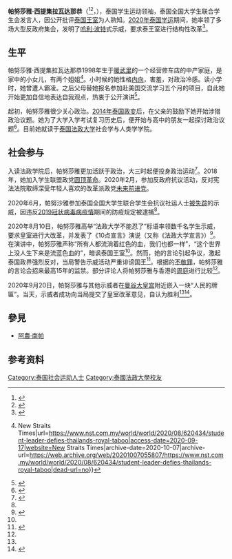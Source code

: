 {{Infobox person
| name               = 帕努莎雅·西提集拉瓦达那恭
| image              = รุ้ง_ปนัสยา_Rung_Panusaya_15_Sep_2020.jpg
| caption            = 
| native_name        = ปนัสยา สิทธิจิรวัฒนกุล
| native_name_lang   = th
| birth_name         = 
| birth_date         = {{Birth date and age|1998|9|15}}
| birth_place        = {{THA}}[[暖武里府|暖武里府]][[暖武里|暖武里]]
| death_date         = 
| death_place        = 
| nationality        = {{THA}}
| alma_mater         = [[泰国法政大学|泰国法政大学]]
| occupation         = 学运领袖、大学生
| known_for          = [[2020年泰国示威|2020年泰国学运]]
| party              = 
| children           = 
| relatives          = 
| nickname           = Rung, Roong
}}

'''帕努莎雅·西提集拉瓦达那恭'''（{{lang-th|ปนัสยา สิทธิจิรวัฒนกุล}}<ref>{{Cite web|last=News|first=Zoro|date=2020-09-20|title=Thousands gather in Bangkok demanding reforms, Zoro News|url=https://zoronews.info/2020/09/20/thousands-gather-in-bangkok-demanding-reforms/|access-date=2020-09-20|website=Zoro News|language=en-GB|archive-date=2020-11-27|archive-url=https://web.archive.org/web/20201127060309/https://zoronews.info/2020/09/20/thousands-gather-in-bangkok-demanding-reforms/|dead-url=no}}</ref><ref name=":3">{{Cite web|last=CNN|first=Helen Regan|title=Thai protesters declare 'victory' in monarchy reform rallies, after delivering their demands to authorities|url=https://www.cnn.com/2020/09/19/asia/thailand-monarchy-protests-intl-hnk/index.html|access-date=2020-09-20|website=CNN|archive-date=2020-11-13|archive-url=https://web.archive.org/web/20201113154702/https://www.cnn.com/2020/09/19/asia/thailand-monarchy-protests-intl-hnk/index.html|dead-url=no}}</ref>，{{bd|1998年|9月25日||}}），泰国学生运动领袖，泰国全国大学生联合学生会发言人，因公开批评[[泰国王室|泰国王室]]为人熟知。[[2020年泰国示威|2020年泰国学运]]期间，她率领了多场大型反政府集会，发明了[[哈利·波特|哈利·波特]]式示威，要求泰王室进行结构性改革<ref>{{Cite web|title=Mit Harry Potter gegen Militär und König|url=https://jungle.world/artikel/2020/35/mit-harry-potter-gegen-militaer-und-koenig|access-date=2020-09-17|website=jungle.world|language=de|archive-date=2020-10-07|archive-url=https://web.archive.org/web/20201007002230/https://jungle.world/artikel/2020/35/mit-harry-potter-gegen-militaer-und-koenig|dead-url=no}}</ref>。

== 生平 ==
帕努莎雅·西提集拉瓦达那恭1998年生于[[暖武里|暖武里]]的一个经营修车店的中产家庭，是家中的小女儿，有两个姐姐<ref>{{Cite news|last=AFP|date=2020-08-29|title=Student leader defies Thailand's royal taboo {{!}} New Straits Times|url=https://www.nst.com.my/world/world/2020/08/620434/student-leader-defies-thailands-royal-taboo|access-date=2020-09-17|website=New Straits Times|archive-date=2020-10-07|archive-url=https://web.archive.org/web/20201007055807/https://www.nst.com.my/world/world/2020/08/620434/student-leader-defies-thailands-royal-taboo|dead-url=no}}</ref>。小时候的她性格[[外向性与内向性|内向]]，害羞，对政治冷感。读小学时，她曾遭人霸凌。之后父母替她报名参加赴美国交流学习五个月的项目，自此她开始更加自信地表达自我观点，热衷于公开演讲<ref name=":0">{{Cite news|date=2020-09-17|title=The student daring to challenge Thailand's monarchy|language=en-GB|work=BBC News|url=https://www.bbc.com/news/world-asia-54182002|access-date=2020-09-17|archive-date=2020-09-26|archive-url=https://web.archive.org/web/20200926145549/https://www.bbc.com/news/world-asia-54182002|dead-url=no}}</ref>。

起初，帕努莎雅很少关心政治。[[2014年泰国政变|2014年泰国政变]]后，在父亲的鼓励下她开始涉猎政治议题。她为了大学入学考试复习{{tsl|en|Politics of Thailand|泰国政治}}历史后，便开始与高中的朋友一起探讨政治议题<ref name=":1">{{Cite news |title=Three activists who break Thailand's deepest taboo |work=The Jakarta Post |url=https://www.thejakartapost.com/seasia/2020/08/21/three-activists-who-break-thailands-deepest-taboo.html |access-date=2020-09-17 |language=en |archive-date=2020-09-23 |archive-url=https://web.archive.org/web/20200923205057/https://www.thejakartapost.com/seasia/2020/08/21/three-activists-who-break-thailands-deepest-taboo.html |dead-url=no }}</ref>。目前她就读于[[泰国法政大学|泰国法政大学]]社会学与人类学学院。

== 社会参与 ==
入读法政学院后，帕努莎雅更加活跃于政治，大三时起便投身政治运动<ref name=":2">{{Cite news |title=Thai protest icon is 'prepared' to cross kingdom's forbidden line |url=https://asia.nikkei.com/Editor-s-Picks/Interview/Thai-protest-icon-is-prepared-to-cross-kingdom-s-forbidden-line |access-date=2020-09-17 |work=Nikkei Asian Review |language=en-GB |archive-date=2020-09-19 |archive-url=https://web.archive.org/web/20200919040720/https://asia.nikkei.com/Editor-s-Picks/Interview/Thai-protest-icon-is-prepared-to-cross-kingdom-s-forbidden-line |dead-url=no }}</ref>。2018年，她加入学生联盟政党[[圆顶革命|圆顶革命]]。2020年2月，参加反政府抗议活动，反对宪法法院取缔深受年轻人喜欢的改革派政党[[未来前进党|未来前进党]]。

2020年6月，帕努沙雅参加泰国全国大学生联合学生会抗议社运人士{{tsl|en|Wanchalerm Satsaksit|万查勒姆·沙特沙卡提}}[[强迫失踪|被失踪]]的示威，因违反[[2019冠状病毒病疫情|2019冠状病毒病疫情]]期间的防疫规定被逮捕<ref name=":1" />。

2020年8月10日，帕努莎雅高举“法政大学不能忍了”标语率领数千名学生示威，要求皇室进行大改革，并发表了《10点宣言》演说（又称《法政大学宣言》）<ref>{{Cite web|title=In Thailand, A 21-Year-Old Student Dares To Tackle A Taboo Subject|url=https://www.npr.org/2020/08/21/904567683/in-thailand-a-21-year-old-student-dares-to-tackle-a-taboo-subject|access-date=2020-09-17|website=NPR.org|language=en|archive-date=2020-11-26|archive-url=https://web.archive.org/web/20201126224736/https://www.npr.org/2020/08/21/904567683/in-thailand-a-21-year-old-student-dares-to-tackle-a-taboo-subject|dead-url=no}}</ref>。在演讲中，帕努莎雅声称“所有人都流淌着红色的血，我们也都一样”，“这个世界上没人生下来是流蓝色血的”，暗讽泰国王室<ref name=":0" />。然而，她的言论引起争议，激起泰国政界强烈反对，当局警告示威活动严重诽谤国王<ref>{{Cite news|date=2020-08-14|title=The students risking it all to challenge the monarchy|language=en-GB|work=BBC News|url=https://www.bbc.com/news/world-asia-53770939|access-date=2020-09-17|archive-date=2020-11-17|archive-url=https://web.archive.org/web/20201117005848/https://www.bbc.com/news/world-asia-53770939|dead-url=no}}</ref>。根据{{tsl|en|Lèse majesté in Thailand|泰国不敬罪|泰国}}的[[不敬罪|不敬罪]]，帕努莎雅的言论会招来最高15年的监禁。部分评论人将帕努莎雅与香港的[[周庭|周庭]]进行比较<ref name=":2" />。

2020年9月20日，帕努莎雅与其他示威者在[[曼谷大皇宫|曼谷大皇宫]]附近嵌入一块“人民的牌匾”。当天，示威者成功向当局提交了皇室改革意见，自认为胜利<ref name=":3" /><ref>{{Cite news|date=2020-09-20|title=Thai activists challenge monarchy by laying plaque|language=en-GB|work=BBC News|url=https://www.bbc.com/news/world-asia-54222524|access-date=2020-09-20|archive-date=2020-09-20|archive-url=https://web.archive.org/web/20200920171119/https://www.bbc.com/news/world-asia-54222524|dead-url=no}}</ref>。

== 參見 ==
* [[阿農·南帕|阿農·南帕]]

== 参考资料 ==
{{Reflist}}

{{authority control}}
{{DEFAULTSORT:Sithijirawattanakul, Panusaya}}
[[Category:泰国社会运动人士|Category:泰国社会运动人士]]
[[Category:泰國法政大學校友|Category:泰國法政大學校友]]